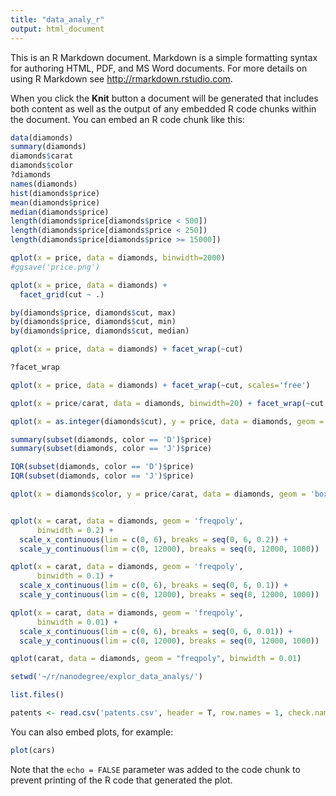 ```yaml
---
title: "data_analy_r"
output: html_document
---
```


This is an R Markdown document. Markdown is a simple formatting syntax for authoring HTML, PDF, and MS Word documents. For more details on using R Markdown see <http://rmarkdown.rstudio.com>.

When you click the **Knit** button a document will be generated that includes both content as well as the output of any embedded R code chunks within the document. You can embed an R code chunk like this:

```r
data(diamonds)
summary(diamonds)
diamonds$carat
diamonds$color
?diamonds
names(diamonds)
hist(diamonds$price)
mean(diamonds$price)
median(diamonds$price)
length(diamonds$price[diamonds$price < 500])
length(diamonds$price[diamonds$price < 250])
length(diamonds$price[diamonds$price >= 15000])

qplot(x = price, data = diamonds, binwidth=2000)
#ggsave('price.png')

qplot(x = price, data = diamonds) +
  facet_grid(cut ~ .)

by(diamonds$price, diamonds$cut, max)
by(diamonds$price, diamonds$cut, min)
by(diamonds$price, diamonds$cut, median)

qplot(x = price, data = diamonds) + facet_wrap(~cut)

?facet_wrap

qplot(x = price, data = diamonds) + facet_wrap(~cut, scales='free')

qplot(x = price/carat, data = diamonds, binwidth=20) + facet_wrap(~cut, scales='free')

qplot(x = as.integer(diamonds$cut), y = price, data = diamonds, geom = 'boxplot')

summary(subset(diamonds, color == 'D')$price)
summary(subset(diamonds, color == 'J')$price)

IQR(subset(diamonds, color == 'D')$price)
IQR(subset(diamonds, color == 'J')$price)

qplot(x = diamonds$color, y = price/carat, data = diamonds, geom = 'boxplot')


qplot(x = carat, data = diamonds, geom = 'freqpoly', 
      binwidth = 0.2) +
  scale_x_continuous(lim = c(0, 6), breaks = seq(0, 6, 0.2)) +
  scale_y_continuous(lim = c(0, 12000), breaks = seq(0, 12000, 1000))

qplot(x = carat, data = diamonds, geom = 'freqpoly', 
      binwidth = 0.1) +
  scale_x_continuous(lim = c(0, 6), breaks = seq(0, 6, 0.1)) +
  scale_y_continuous(lim = c(0, 12000), breaks = seq(0, 12000, 1000))

qplot(x = carat, data = diamonds, geom = 'freqpoly', 
      binwidth = 0.01) +
  scale_x_continuous(lim = c(0, 6), breaks = seq(0, 6, 0.01)) +
  scale_y_continuous(lim = c(0, 12000), breaks = seq(0, 12000, 1000))

qplot(carat, data = diamonds, geom = "freqpoly", binwidth = 0.01)

```

```r
setwd('~/r/nanodegree/explor_data_analys/')

list.files()

patents <- read.csv('patents.csv', header = T, row.names = 1, check.names = F)
```

You can also embed plots, for example:

```r
plot(cars)
```

Note that the `echo = FALSE` parameter was added to the code chunk to prevent printing of the R code that generated the plot.
